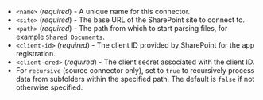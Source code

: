- `<name>` (_required_) - A unique name for this connector.
- `<site>` (_required_) - The base URL of the SharePoint site to connect to.
- `<path>` (_required_) - The path from which to start parsing files, for example `Shared Documents`.
- `<client-id>` (_required_) - The client ID provided by SharePoint for the app registration.
- `<client-cred>` (_required_) - The client secret associated with the client ID.
- For `recursive` (source connector only), set to `true` to recursively process data from subfolders within the specified path. The default is `false` if not otherwise specified.